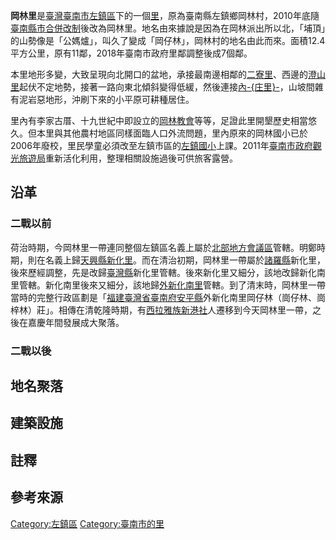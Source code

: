 {{ROC Village or Li Info
| Village/LiName = 岡林
| Village/Li = 里
| City/CountyName = 臺南市
| DivName = 左鎮區
| OldName = 
| AreaTotal = 12.4{{r|鄰里}}
| Sub = 7{{r|鄰里}}
| HouseholdTotal = 
| YearMonth = 
| PopTotal = 
| Male = 
| Female = 
| Longitude = 
| Latitude = 
| Neighbors = [[內庄里|內-{庄}-里]]、[[左鎮里|左鎮里]]、[[澄山里|澄山里]]、[[二寮里|二寮里]]、[[草山里|草山里]]<br>[[南化區|南化區]][[西埔里|西埔里]]
| MapLocation = 
| Head = 羅周文
| Address = 岡林里4鄰岡林39號
| Website =
| Photo = 
| Photo size = 170px
| Caption = 
}}
'''岡林里'''是[[臺灣|臺灣]][[臺南市|臺南市]][[左鎮區|左鎮區]]下的一個[[村里|里]]，原為臺南縣左鎮鄉岡林村，2010年底隨[[2010年中華民國縣市改制直轄市|臺南縣市合併改制]]後改為岡林里。地名由來據說是因為在岡林派出所以北，「埔頂」的山勢像是「公媽爐」，叫久了變成「岡仔林」，岡林村的地名由此而來{{r|縣|apge=330}}{{r|志1|page=127}}。面積12.4平方公里，原有11鄰，2018年臺南市政府里鄰調整後成7個鄰{{NoteTag|《左鎮鄉志》寫面積14.0680平方公里，分成11個鄰{{r|志1|page=147}}。}}{{r|鄰里}}{{r|里}}。

本里地形多變，大致呈現向北開口的盆地，承接最南邊相鄰的[[二寮里|二寮里]]、西邊的[[澄山里|澄山里]]起伏不定地勢，接著一路向東北傾斜變得低緩，然後連接[[內庄里|內-{庄里}-]]，山坡間雜有泥岩惡地形，沖刷下來的小平原可耕種居住。

里內有李家古厝、十九世紀中即設立的[[岡林教會|岡林教會]]等等，足證此里開墾歷史相當悠久。但本里與其他農村地區同樣面臨人口外流問題，里內原來的岡林國小已於2006年廢校，里民學童必須改至左鎮市區的[[左鎮國小|左鎮國小]]上課。2011年[[臺南市政府觀光旅遊局|臺南市政府觀光旅遊局]]重新活化利用，整理相關設施過後可供旅客露營。

== 沿革 ==
=== 二戰以前 ===
荷治時期，今岡林里一帶連同整個左鎮區名義上屬於[[北部地方會議區|北部地方會議區]]管轄{{r|縣|page=2}}。明鄭時期，則在名義上歸[[天興縣|天興縣]][[新化里_(堡里)|新化里]]{{r|志1|page=258}}。而在清治初期，岡林里一帶屬於[[諸羅縣|諸羅縣]]新化里，後來歷經調整，先是改歸[[臺灣縣_(1684年-1887年)|臺灣縣]]新化里管轄{{r|志1|page=260}}。後來新化里又細分，該地改歸新化南里管轄{{r|志1|page=260}}。新化南里後來又細分，該地歸[[外新化南里|外新化南里]]管轄{{r|志1|page=260}}。到了清末時，岡林里一帶當時的完整行政區劃是「[[福建臺灣省|福建臺灣省]][[臺南府|臺南府]][[安平縣|安平縣]]外新化南里岡仔林（崗仔林、崗梓林）莊」{{r|縣|page=331}}{{r|志1|page=127、261}}。相傳在清乾隆時期，有[[西拉雅族|西拉雅族]][[新港社|新港社]]人遷移到今天岡林里一帶，之後在嘉慶年間發展成大聚落{{r|縣|apge=330}}{{r|志1|page=127}}。

=== 二戰以後 ===

== 地名聚落 ==
== 建築設施 ==

== 註釋 ==
{{NoteFoot}}

== 參考來源 ==
{{reflist|refs=
<ref name="縣">{{cite book|author= |title=《臺灣地名辭書卷七：臺南縣》 |publisher=國史館臺灣文獻館 |location= |isbn= 957-01-2593-4  |date=2002-12}}</ref>
<ref name="里">{{cite web |url=https://village.tainan.gov.tw/LinkVill/26-%E5%B7%A6%E9%8E%AE%E5%8D%80.pdf |title=臺南市里鄰編組及調整：左鎮區 |publisher=臺南市政府 |accessdate=2020-10-01 }}{{Dead link}}</ref>
<ref name="志1">{{cite book|author=尹章義 總編纂、葉志-{杰}-主撰 |title=《左鎮鄉志》 【上】|publisher=臺南市左鎮區公所 |isbn=978-986-03-2996-4 |date=2012-06}}</ref>
<ref name="鄰里">{{cite web |url=https://web.tainan.gov.tw/ZuojhenDistrict/cp.aspx?n=8560 |title=鄰里介紹 |publisher=左鎮區公所 |accessdate=2019-08-03 |archive-date=2021-01-12 |archive-url=https://web.archive.org/web/20210112061524/https://web.tainan.gov.tw/ZuojhenDistrict/cp.aspx?n=8560 |dead-url=no }}</ref>
}}

{{臺南市左鎮區}}

[[Category:左鎮區|Category:左鎮區]]
[[Category:臺南市的里|Category:臺南市的里]]